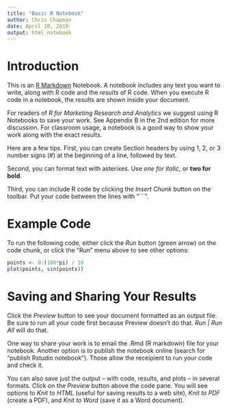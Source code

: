 ```yaml
---
title: "Basic R Notebook"
author: Chris Chapman
date: April 10, 2019
output: html_notebook
---
```


# Introduction 

This is an [R Markdown](http://rmarkdown.rstudio.com) Notebook. A notebook includes any text you want to write, along with R code and the *results* of R code. When you execute R code in a notebook, the results are shown inside your document.

For readers of *R for Marketing Research and Analytics* we suggest using R Notebooks to save your work. See Appendix B in the 2nd edition for more discussion. For classroom usage, a notebook is a good way to show your work along with the exact results.

Here are a few tips. First, you can create Section headers by using 1, 2, or 3 number signs (#) at the beginning of a line, followed by text.

Second, you can format text with asterixes. Use *one for italic*, or **two for bold**.

Third, you can include R code by clicking the *Insert Chunk* button on the toolbar. Put your code between the lines with "```".

# Example Code

To run the following code, either click the *Run* button (green arrow) on the code chunk, or click the "Run" menu above to see other options: 

```r
points <- 0:(100*pi) / 10
plot(points, sin(points))
```

# Saving and Sharing Your Results

Click the *Preview* button to see your document formatted as an output file. Be sure to run all your code first because Preview doesn't do that. *Run | Run All* will do that.

One way to share your work is to email the .Rmd (R markdown) file for your notebook. Another option is to publish the notebook online (search for "publish Rstudio notebook"). Those allow the receipient to run your code and check it.

You can also save just the output -- with code, results, and plots -- in several formats. Click on the *Preview* button above the code pane. You will see options to *Knit to HTML* (useful for saving results to a web site), *Knit to PDF* (create a PDF), and *Knit to Word* (save it as a Word document).

